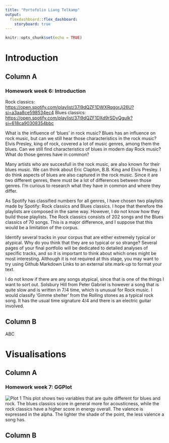 ```yaml
---
title: "Portofolio Liang Telkamp"
output: 
  flexdashboard::flex_dashboard:
    storyboard: true
---
```


```r
knitr::opts_chunk$set(echo = TRUE)
```
Introduction
==============
Column A
-----------------------
### Homework week 6: Introduction

Rock classics: <https://open.spotify.com/playlist/37i9dQZF1DWXRqgorJj26U?si=a3aa8ce598534ec4> Blues classics: <https://open.spotify.com/playlist/37i9dQZF1DXd9rSDyQguIk?si=618ca90308354bbc>

What is the influence of 'blues' in rock music? Blues has an influence on rock music, but can we still hear those characteristics in the rock music? Elvis Presley, king of rock, covered a lot of music genres, among them the blues. Can we still find characteristics of blues in modern day Rock music? What do those genres have in common?

Many artists who are succesfull in the rock music, are also known for their blues music. We can think about Eric Clapton, B.B. King and Elvis Presley. I do think aspects of blues are also captured in the rock music. Since it are two different genres, there must be a lot of differences between those genres. I'm curious to research what they have in common and where they differ.

As Spotify has classified numbers for all genres, I have chosen two playlists made by Spotify: Rock classics and Blues classics. I hope that therefore the playlists are composed in the same way. However, I do not know how they build those playlists. The Rock classics consists of 202 songs and the Blues classics of 70 songs. This is a major difference, and I suppose that this would be a limitation of the corpus.

Identify several tracks in your corpus that are either extremely typical or atypical. Why do you think that they are so typical or so strange? Several pages of your final portfolio will be dedicated to detailed analyses of specific tracks, and so it is important to think about which ones might be most interesting. Although it is not required at this stage, you may want to try using Github Markdown Links to an external site.mark-up to format your text.

I do not know if there are any songs atypical, since that is one of the things I want to sort out. Solsbury Hill from Peter Gabriel is however a song that is quite slow and is written in 7/4 time, which is unusual for Rock music. I would classify 'Gimme shelter' from the Rolling stones as a typical rock song. It has the usual time signature 4/4 and there is an electric guitar involved.

Column B
-------------------
ABC

Visualisations
===========
Column A
-------------------
### Homework week 7: GGPlot
 ![Plot 1](plot1_h7.png)
This plot shows two variables that are quite different for blues and rock. The blues classics score in general more for acousticness, while the rock classics have a higher score in energy overall. The valence is expressed in the alpha. The lighter the shade of the point, the less valence a song has.

Column B
------------------

